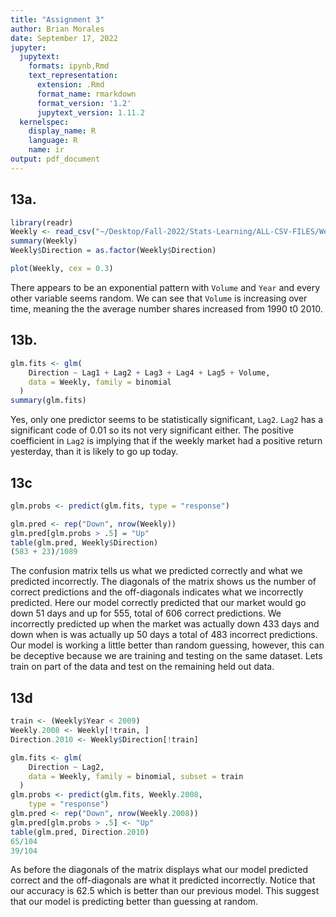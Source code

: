 ```yaml
---
title: "Assignment 3"
author: Brian Morales
date: September 17, 2022
jupyter:
  jupytext:
    formats: ipynb,Rmd
    text_representation:
      extension: .Rmd
      format_name: rmarkdown
      format_version: '1.2'
      jupytext_version: 1.11.2
  kernelspec:
    display_name: R
    language: R
    name: ir
output: pdf_document
---
```


## 13a.

```r
library(readr)
Weekly <- read_csv("~/Desktop/Fall-2022/Stats-Learning/ALL-CSV-FILES/Weekly.csv", show_col_types = FALSE)
summary(Weekly)
Weekly$Direction = as.factor(Weekly$Direction)
```

```r
plot(Weekly, cex = 0.3)
```

There appears to be an exponential pattern with `Volume` and `Year` and every other variable seems random. We can see that `Volume` is increasing over time, meaning the the average number shares increased from 1990 t0 2010.

## 13b.

```r
glm.fits <- glm(
    Direction ~ Lag1 + Lag2 + Lag3 + Lag4 + Lag5 + Volume,
    data = Weekly, family = binomial
  )
summary(glm.fits)
```

Yes, only one predictor seems to be statistically significant, `Lag2`. `Lag2` has a significant code of $0.01$ so its not very significant either. The positive coefficient in `Lag2` is implying that if the weekly market had a positive return yesterday, than it is likely to go up today.

## 13c

```r
glm.probs <- predict(glm.fits, type = "response")

glm.pred <- rep("Down", nrow(Weekly))
glm.pred[glm.probs > .5] = "Up"
table(glm.pred, Weekly$Direction)
(583 + 23)/1089

```

The confusion matrix tells us what we predicted correctly and what we predicted incorrectly. The diagonals of the matrix shows us the number of correct predictions and the off-diagonals indicates what we incorrectly predicted. Here our model correctly predicted that our market would go down $51$ days and up for $555$, total of $606$ correct predictions. We incorrectly predicted up when the market was actually down $433$ days and down when is was actually up $50$ days a total of $483$ incorrect predictions. Our model is working a little better than random guessing, however, this can be deceptive because we are training and testing on the same dataset. Lets train on part of the data and test on the remaining held out data.

## 13d

```r
train <- (Weekly$Year < 2009)
Weekly.2008 <- Weekly[!train, ]
Direction.2010 <- Weekly$Direction[!train]

glm.fits <- glm(
    Direction ~ Lag2,
    data = Weekly, family = binomial, subset = train
  )
glm.probs <- predict(glm.fits, Weekly.2008,
    type = "response")
glm.pred <- rep("Down", nrow(Weekly.2008))
glm.pred[glm.probs > .5] <- "Up"
table(glm.pred, Direction.2010)
65/104
39/104
```

As before the diagonals of the matrix displays what our model predicted correct and the off-diagonals are what it predicted incorrectly. Notice that our accuracy is $62.5$ which is better than our previous model. This suggest that our model is predicting better than guessing at random.
